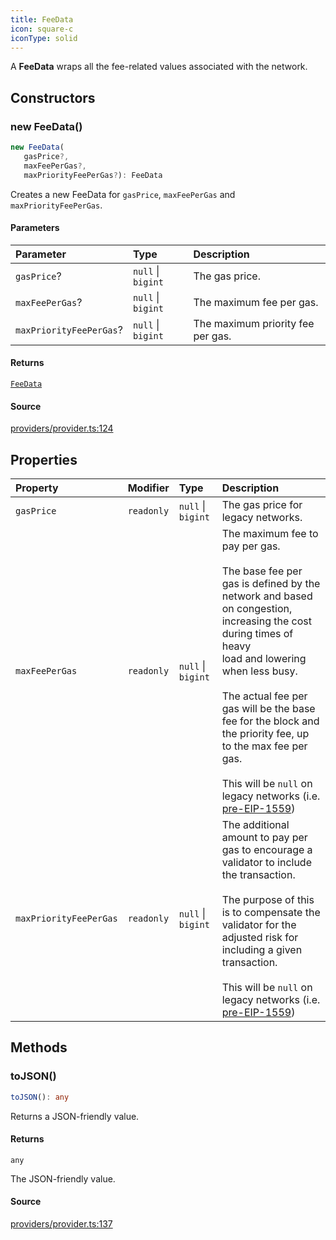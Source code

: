 ```yaml
---
title: FeeData
icon: square-c
iconType: solid
---
```


A **FeeData** wraps all the fee-related values associated with the network.

## Constructors

### new FeeData()

```ts
new FeeData(
   gasPrice?, 
   maxFeePerGas?, 
   maxPriorityFeePerGas?): FeeData
```

Creates a new FeeData for `gasPrice`, `maxFeePerGas` and `maxPriorityFeePerGas`.

#### Parameters

| Parameter | Type | Description |
| :------ | :------ | :------ |
| `gasPrice`? | `null` \| `bigint` | The gas price. |
| `maxFeePerGas`? | `null` \| `bigint` | The maximum fee per gas. |
| `maxPriorityFeePerGas`? | `null` \| `bigint` | The maximum priority fee per gas. |

#### Returns

[`FeeData`](/content/classes/FeeData)

#### Source

[providers/provider.ts:124](https://github.com/dominant-strategies/quais.js/blob/3fde6763235c7029b19260e352cfa6956f8b8444/src/providers/provider.ts#L124)

## Properties

| Property | Modifier | Type | Description |
| :------ | :------ | :------ | :------ |
| `gasPrice` | `readonly` | `null` \| `bigint` | The gas price for legacy networks. |
| `maxFeePerGas` | `readonly` | `null` \| `bigint` | The maximum fee to pay per gas.<br /><br />The base fee per gas is defined by the network and based on congestion, increasing the cost during times of heavy<br />load and lowering when less busy.<br /><br />The actual fee per gas will be the base fee for the block and the priority fee, up to the max fee per gas.<br /><br />This will be `null` on legacy networks (i.e. [pre-EIP-1559](https://eips.ethereum.org/EIPS/eip-1559)) |
| `maxPriorityFeePerGas` | `readonly` | `null` \| `bigint` | The additional amount to pay per gas to encourage a validator to include the transaction.<br /><br />The purpose of this is to compensate the validator for the adjusted risk for including a given transaction.<br /><br />This will be `null` on legacy networks (i.e. [pre-EIP-1559](https://eips.ethereum.org/EIPS/eip-1559)) |

## Methods

### toJSON()

```ts
toJSON(): any
```

Returns a JSON-friendly value.

#### Returns

`any`

The JSON-friendly value.

#### Source

[providers/provider.ts:137](https://github.com/dominant-strategies/quais.js/blob/3fde6763235c7029b19260e352cfa6956f8b8444/src/providers/provider.ts#L137)
